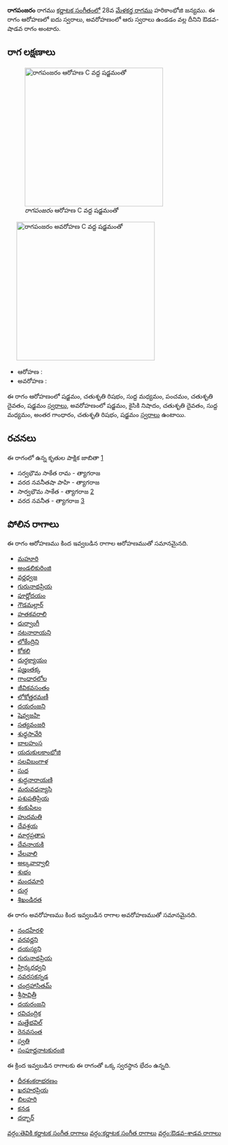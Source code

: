 {{Infobox ragam
	| name          	= రాగపంజరం
	| synonym	    	= 
	| mela          	= 
	| chakra        	= 
	| janaka        	= 
	| type          	= ఔడవ-శాడవ
	| arohanam      	= {{svaraC|S|R2|M1|P|D2|S'}} 
	| avarohanam    	= {{svaraC|S'|N2|D2|M1|G3|R2|S}}
	| jeeva         	=
	| chhaya        	=
	| nyasa         	=
	| vishesha      	= 
	| equivalent  		= 
}}
{{కర్ణాటక సంగీత రాగాలు}}
'''రాగపంజరం''' రాగము [[కర్ణాటక సంగీతం]]లో 28వ [[మేళకర్త రాగము]] హరికాంభోజి జన్యము.  ఈ రాగం ఆరోహణలో ఐదు స్వరాలు, అవరోహణంలో ఆరు స్వరాలు ఉండడం వల్ల దీనిని ఔడవ-షాడవ రాగం అంటారు.


==రాగ లక్షణాలు==
[[Image:ragapanjaram_ar_kb2wiki.png|thumb|right|316px|''రాగపంజరం'' ఆరోహణ C వద్ద షడ్జమంతో]]
	[[Image:ragapanjaram_av_kb2wiki.png|thumb|right|316px|''రాగపంజరం'' అవరోహణ C వద్ద షడ్జమంతో]]

* ఆరోహణ : {{svaraC|S|R2|M1|P|D2|S'}} 
* అవరోహణ : {{svaraC|S'|N2|D2|M1|G3|R2|S}}

ఈ రాగం ఆరోహణంలో షడ్జమం, చతుశృతి రిషభం, సుద్ద మధ్యమం, పంచమం, చతుశృతి దైవతం, షడ్జమం [[స్వరాలు]], అవరోహణంలో షడ్జమం, కైసికి నిషాదం, చతుశృతి దైవతం, సుద్ద మధ్యమం, అంతర గాంధారం, చతుశృతి రిషభం, షడ్జమం [[స్వరాలు]] ఉంటాయి.

==రచనలు==
ఈ రాగంలో ఉన్న కృతుల పాక్షిక జాబితా [https://github.com/ssrihari/ragavardhini/blob/master/ragas/kritis.psv]
* సర్వభౌమ సాకేత రామ - త్యాగరాజ
* వరద నవనీతషా పాహి - త్యాగరాజ
* సార్వభౌమ సాకేత - త్యాగరాజ [http://www.karnatik.com/c2820.shtml]
* వరద నవనీత - త్యాగరాజ [http://www.karnatik.com/c2915.shtml]




==పోలిన రాగాలు==
ఈ రాగం ఆరోహణము కింద ఇవ్వబడిన రాగాల ఆరోహణముతో సమానమైనది.
* [[మహూరి]]
* [[అండలికురింజి]]
* [[వర్ణధ్వజ]]
* [[గురునాథప్రియ]]
* [[పూర్ణోదయం]]
* [[ గౌడమల్లార్]]
* [[హతకవరాలి]]
* [[ధుర్వాంగీ]]
* [[నటనారాయని]]
* [[లోకేంద్రిని]]
* [[కోకలి]]
* [[దుర్ధక్యాయం]]
* [[పజ్హంతక్క]]
* [[ గాంధారలోల]]
* [[జీవికవసంతం]]
* [[లోకోత్తరమణీ]]
* [[దయరంజని]]
* [[ షెవ్వజహి]]
* [[సత్యవంజరి]]
* [[శుధ్ధసావేరి]]
* [[బాలహంస]]
* [[యదుకులకాంభోజి]]
* [[సలవిబంగాళ]]
* [[సుధ]]
* [[శుద్ధనారాయణి]]
* [[మరువధన్యాసి]]
* [[ పశుపతిప్రియ]]
* [[శంకుపిలం]]
* [[హుదమతి]]
* [[దేవశ్రయ]]
* [[మార్గప్రతాప]]
* [[దేవనాయకి]]
* [[వేలవాలి]]
* [[అల్కవార్వాలి]]
* [[శుభం]]
* [[మందమారి]]
* [[దుర్గ]]
* [[శిఖండిరత]]

ఈ రాగం అవరోహణము కింద ఇవ్వబడిన రాగాల అవరోహణముతో సమానమైనది.
* [[ నందహేరళి]]
* [[వరవర్ణని]]
* [[దయస్యని]]
* [[గురునాథప్రియ]]
* [[హ్రిన్కరధ్వని]]
* [[నవరసకన్నడ]]
* [[చంద్రహాసితమ్]]
* [[శ్రీసావిత్రీ]]
* [[దయరంజని]]
* [[రవిచంద్రిక]]
* [[మత్తేభవిల్]]
* [[రెనవసంత]]
* [[స్వతి]]
* [[సంపూర్ణనాటకురంజి]]

ఈ క్రింద ఇవ్వబడిన రాగాలకు ఈ రాగంతో ఒక్క స్వరస్థాన భేదం ఉన్నది.
* [[ధీరశంకరాభరణం]]
* [[ఖరహరప్రియ]]
* [[బిలహరి]]
* [[కనడ]]
* [[దర్బార్]]



[[వర్గం:తెవికి కర్ణాటక సంగీత రాగాలు]]
[[వర్గం:కర్ణాటక సంగీత రాగాలు]]
[[వర్గం:ఔడవ-శాడవ రాగాలు]]